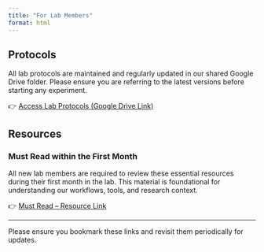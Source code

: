 ```yaml
---
title: "For Lab Members"
format: html
---
```


## Protocols
All lab protocols are maintained and regularly updated in our shared Google Drive folder. Please ensure you are referring to the latest versions before starting any experiment.

👉 [Access Lab Protocols (Google Drive Link)](https://your-google-drive-link-here)

## Resources
### Must Read within the First Month
All new lab members are required to review these essential resources during their first month in the lab. This material is foundational for understanding our workflows, tools, and research context.

👉 [Must Read – Resource Link](https://your-google-drive-link-here)

---

Please ensure you bookmark these links and revisit them periodically for updates.

